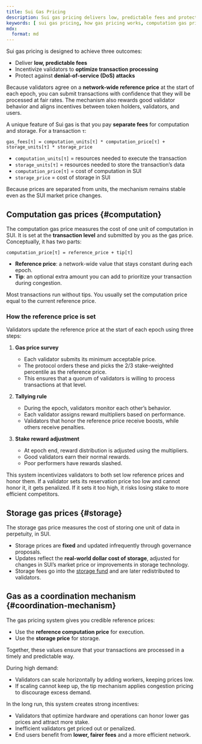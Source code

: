 ```yaml
---
title: Sui Gas Pricing
description: Sui gas pricing delivers low, predictable fees and protects against denial-of-service attacks, while incentivizing validators to optimize processing. Separate fees apply for computation and storage.
keywords: [ sui gas pricing, how gas pricing works, computation gas prices, data storage prices, transaction execution pricing, transaction data storage pricing, transaction execution gas, gas for executing transactions, gas fees for executing transactions, gas fees for storing data, gas fees for transaction data storage, transaction data storage gas ]
mdx:
  format: md
---
```


Sui gas pricing is designed to achieve three outcomes:

- Deliver **low, predictable fees**  
- Incentivize validators to **optimize transaction processing**  
- Protect against **denial-of-service (DoS) attacks**

Because validators agree on a **network-wide reference price** at the start of each epoch, you can submit transactions with confidence that they will be processed at fair rates. The mechanism also rewards good validator behavior and aligns incentives between token holders, validators, and users.

A unique feature of Sui gas is that you pay **separate fees** for computation and storage. For a transaction `τ`:

```
gas_fees[τ] = computation_units[τ] * computation_price[τ] + storage_units[τ] * storage_price
```

- `computation_units[τ]` = resources needed to execute the transaction  
- `storage_units[τ]` = resources needed to store the transaction’s data  
- `computation_price[τ]` = cost of computation in SUI  
- `storage_price` = cost of storage in SUI  

Because prices are separated from units, the mechanism remains stable even as the SUI market price changes.


## Computation gas prices {#computation}

The computation gas price measures the cost of one unit of computation in SUI. It is set at the **transaction level** and submitted by you as the gas price. Conceptually, it has two parts:

```
computation_price[τ] = reference_price + tip[τ]
```

- **Reference price**: a network-wide value that stays constant during each epoch.  
- **Tip**: an optional extra amount you can add to prioritize your transaction during congestion.  

Most transactions run without tips. You usually set the computation price equal to the current reference price.

### How the reference price is set

Validators update the reference price at the start of each epoch using three steps:

1. **Gas price survey**  
   - Each validator submits its minimum acceptable price.  
   - The protocol orders these and picks the 2/3 stake-weighted percentile as the reference price.  
   - This ensures that a quorum of validators is willing to process transactions at that level.

2. **Tallying rule**  
   - During the epoch, validators monitor each other’s behavior.  
   - Each validator assigns reward multipliers based on performance.  
   - Validators that honor the reference price receive boosts, while others receive penalties.  

3. **Stake reward adjustment**  
   - At epoch end, reward distribution is adjusted using the multipliers.  
   - Good validators earn their normal rewards.  
   - Poor performers have rewards slashed.  

This system incentivizes validators to both set low reference prices and honor them. If a validator sets its reservation price too low and cannot honor it, it gets penalized. If it sets it too high, it risks losing stake to more efficient competitors.

## Storage gas prices {#storage}

The storage gas price measures the cost of storing one unit of data in perpetuity, in SUI.  

- Storage prices are **fixed** and updated infrequently through governance proposals.  
- Updates reflect the **real-world dollar cost of storage**, adjusted for changes in SUI’s market price or improvements in storage technology.  
- Storage fees go into the [storage fund](../tokenomics.mdx#storage-fund) and are later redistributed to validators.  

## Gas as a coordination mechanism {#coordination-mechanism}

The gas pricing system gives you credible reference prices:

- Use the **reference computation price** for execution.  
- Use the **storage price** for storage.  

Together, these values ensure that your transactions are processed in a timely and predictable way.  

During high demand:  
- Validators can scale horizontally by adding workers, keeping prices low.  
- If scaling cannot keep up, the tip mechanism applies congestion pricing to discourage excess demand.  

In the long run, this system creates strong incentives:  
- Validators that optimize hardware and operations can honor lower gas prices and attract more stake.  
- Inefficient validators get priced out or penalized.  
- End users benefit from **lower, fairer fees** and a more efficient network.  
